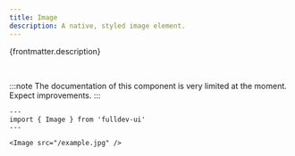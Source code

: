 ```yaml
---
title: Image
description: A native, styled image element.
---
```



{frontmatter.description}

<br />

:::note
The documentation of this component is very limited at the moment. Expect improvements.
:::

```astro live
---
import { Image } from 'fulldev-ui'
---

<Image src="/example.jpg" />
```
